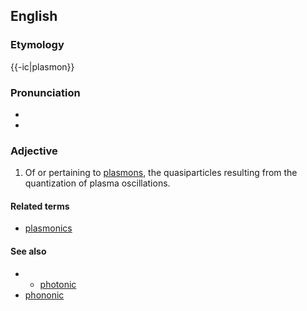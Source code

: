
==English==
===Etymology===

{{-ic|plasmon}}
===Pronunciation===
*{{IPA|plæzˈmɒnɪk}}
*{{rhymes|ɒnɪk}}

===Adjective===
{{en-adj|-}}

# Of or pertaining to [[plasmon]]s, the quasiparticles resulting from the quantization of plasma oscillations.


====Related terms====
*[[plasmonics]]
====See also====
**[[photonic]]
*[[phononic]]